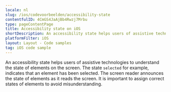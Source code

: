 ```yaml
---
locale: nl
slug: /ios/codevoorbeelden/accessibility-state
contentfulID: 4CmGS4JaAjBb4Rwzj7Mrbu
type: pageContentPage
title: Accessibility state on iOS
shortDescription: An accessibility state helps users of assistive technologies to understand the state of elements on the screen.
platformFilter: iOS
layout: Layout - Code samples
tag: iOS code sample
---
```


An accessibility state helps users of assistive technologies to understand the state of elements on the screen. The state `selected` for example, indicates that an element has been selected. The screen reader announces the state of elements as it reads the screen. It is important to assign correct states of elements to avoid misunderstanding.

<CodeSample id="accessibility-state" locale="nl" platform="ios"/>